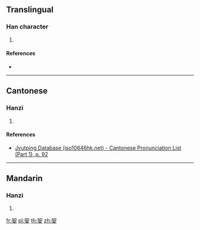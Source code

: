 ==Translingual==

===Han character===
{{Han char|rn=38|rad=女|as=05|sn=8|four=|canj=KRV|ids=⿱加女}}

# {{defn|Han|sort=女05}}

====References====
* {{Han ref|kx=0257.400|dkj=06148|dj=0523.070|hdz=21041.080|uh=59BF|ud=22975}}

----

==Cantonese==

===Hanzi===
{{yue-hanzi|jyut=[[aa3]], [[ngaa3]]|y=a3, nga3}}

# {{defn|lang=yue|sort=女05}}

====References====
* [http://www.iso10646hk.net/jp/document/download.jsp Jyutping Database (iso10646hk.net) - Cantonese Pronunciation List (Part 1), p. 92]

----

==Mandarin==

===Hanzi===
{{cmn-hanzi|pin=[[ē]] ([[e1]])|wg=o<sup>1</sup>}}

# {{defn|lang=cmn|sort=女05}}

[[fr:妿]]
[[pl:妿]]
[[th:妿]]
[[zh:妿]]